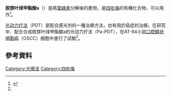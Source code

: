 {{orphan|time=2013-10-18T22:35:18+00:00}}
{{Chembox
| verifiedrevid = 323674208
| ImageFile = Pheophorbide a.svg
| ImageSize = 250px
| IUPACName = (3''S'',4''S'')-9-Ethenyl-14-ethyl-21-(methoxycarbonyl)-4,8,13,18-tetramethyl-20-oxo-3-phorbinepropanoic acid
| OtherNames = 
| Section1 = {{Chembox Identifiers
| CASNo_Ref = {{cascite}}
| CASNo = 15664-29-6
| PubChem = 5323510
| SMILES = }}
| Section2 = {{Chembox Properties
| Formula = C<sub>35</sub>H<sub>36</sub>N<sub>4</sub>O<sub>5</sub>
| MolarMass = 592.68 g/mol
| Appearance = 
| Density = 
| MeltingPt = 
| BoilingPt = 
| Solubility = }}
| Section3 = {{Chembox Hazards
| MainHazards = 
| FlashPt = 
| Autoignition = }}
}}

'''脱镁叶绿甲酯酸a'''（{{lang-en|'''Pheophorbide a'''}}）是將[[葉綠素|葉綠素]]分解後的產物，是[[四吡咯|四吡咯]]的有機化合物，可以用作{{link-en|感光剂|photosensitizer}}<ref name=Chen>{{cite journal | author=Chen, K. et al.| title=Novel photosensitizer-protein nanoparticles for Photodynamic therapy: Photophysical characterization and in vitro investigations| journal=Journal of Photochemistry and Photobiology B: Biology| year=2009 | volume=96 | issue=1 | pages=66–74 | doi=10.1016/j.jphotobiol.2009.04.006}}</ref>。

[[光动力疗法|光动力疗法]]（PDT）是配合感光剂的一種治療方法，也有用於癌症的治療。在研究中．配合合成脱镁叶绿甲酯酸a的光动力疗法（Pa-PDT），在AT-84小鼠[[口腔鳞状细胞癌|口腔鳞状细胞癌]]（OSCC）细胞中進行了試驗<ref name=Chen/>。

==參考資料==
{{reflist}}

{{四吡咯}}
{{Biochem-stub}}

[[Category:光療法|Category:光療法]]
[[Category:四吡咯|Category:四吡咯]]